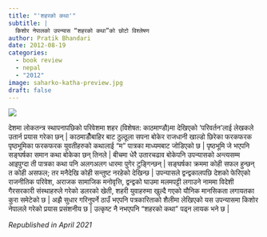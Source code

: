 ```yaml
---
title: "'शहरको कथा'"
subtitle: |
  किशोर नेपालको उपन्यास “शहरको कथा”को छोटो विश्लेषण
author: Pratik Bhandari
date: 2012-08-19
categories:
  - book review
  - nepal
  - "2012"
image: saharko-katha-preview.jpg
draft: false
---
```


![](saharko-katha.jpeg){fig-align="center"}

देशमा लोकतन्त्र स्थापनापछिको परिवेशमा शहर (विशेषत: काठमाण्डौ)मा देखिएको ‘परिवर्तन’लाई लेखकले उतार्न प्रयास गरेका छन् | काठमाडौँबाहिर बाट ठुल्ठूला सपना बोकेर राजधानी खाल्डो छिरेका फरकफरक पृष्ठभूमिका फरकफरक युवतीहरुको कथालाई
“म” पात्रका माध्यमबाट जोडिएको छ | पृष्ठभूमि जे भएपनि सङ्घर्षका समान कथा बोकेका छन् तिनले | बीचमा धेरै उतारचढाव बोकेपनि उपन्यासको अन्त्यसम्म आइपुग्दा ती पात्रका कथा पनि अलगअलग धारमा पुगेर टुङ्गिन्छन् | सङ्घर्षका क्रममा कोही सफल हुन्छन् त कोही असफल; तर मनैदेखि कोही सन्तुष्ट नरहेको देखिन्छ | उपन्यासले द्वन्द्वकालपछि देशको फेरिएको राजनीतिक परिवेश, अराजक सामाजिक मनोवृत्ति, द्वन्द्वको घाउमा मलमपट्टी लगाउने नाममा विदेशी गैरसरकारी संस्थाहरुले गरेको डलरको खेती, शहरी युवाहरुमा खुल्दै गएको यौनिक मानसिकता लगायतका कुरा समेटेको छ | अझै सुधार गरिनुपर्ने ठाउँ भएपनि पत्रकारिताको शैलीमा लेखिएको यस उपन्यासमा किशोर नेपालले गरेको प्रयास प्रसंशनीय छ | उत्कृष्ट नै नभएपनि “शहरको कथा” पढ्न लायक भने छ |

_Republished in April 2021_

